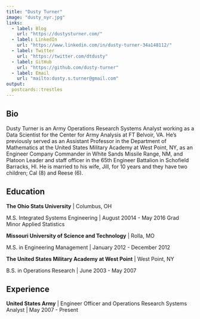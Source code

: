 ```yaml
---
title: "Dusty Turner"
image: "dusty_nyr.jpg"
links:
  - label: Blog
    url: "https://dustysturner.com/"
  - label: LinkedIn
    url: "https://www.linkedin.com/in/dusty-turner-34a148112/"
  - label: Twitter
    url: "https://twitter.com/dtdusty"
  - label: GitHub
    url: "https://github.com/dusty-turner"
  - label: Email
    url: "mailto:dusty.s.turner@gmail.com"
output:
  postcards::trestles
---
```

 
## Bio

Dusty Turner is an Army Operations Research Systems Analyst working as a Data Scientist for the Center for Army Analysis at FT Belvoir, VA.  He's previously served as an Assistant Professor in the Department of Mathematics at the United States Military Academy at West Point, NY, as an Engineer Company Commander in White Sands Missile Range, NM, and Platoon Leader and staff officer in the 65th Engineer Battalion in Schofield Barracks, HI.  He is married to his wife, Jill, for 10 years and they have two children; Cal (8) and Reese (6).

## Education

**The Ohio Stats University** | Columbus, OH

M.S. Integrated Systems Engineering | August 20014 - May 2016
Grad Minor Applied Statistics

**Missouri University of Science and Technology** | Rolla, MO

M.S. in Engineering Management | January 2012 - December 2012

**The United States Military Academy at West Point** | West Point, NY

B.S. in Operations Research | June 2003 - May 2007

## Experience

**United States Army** | Engineer Officer and Operations Research Systems Analyst | May 2007 - Present
